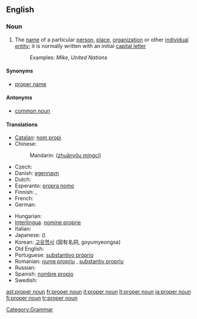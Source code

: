 ==English==
{{wikipedia}}

===Noun===
{{en-noun|sg=[[proper]] [[noun]]}}

# The [[name]] of a particular [[person]], [[place]], [[organization]] or other [[individual]] [[entity]]; it is normally written with an initial [[capital letter]]
#: Examples: ''Mike'', ''United Nations''

====Synonyms====
*[[proper name]]

====Antonyms====
*[[common noun]]

====Translations====
{{trans-top|The name of a particular person, place, organization or other individual entity}}
* [[Catalan]]: [[nom propi]]
* Chinese:
*: Mandarin: {{zh-ts|專有名詞|专有名词}} ([[zhuānyǒu míngcí]])
* Czech: {{t-|cs|vlastní jméno|n}}
* Danish: [[egennavn]]
* Dutch: {{t+|nl|eigennaam|m}}
* Esperanto: [[propra nomo]]
* Finnish: {{t+|fi|erisnimi}}, {{t+|fi|propri}}
* French: {{t+|fr|nom propre}}
* German: {{t+|de|Eigenname|m}}
{{trans-mid}}
* Hungarian: {{t+|hu|tulajdonnév}}
* [[Interlingua]]: [[nomine proprie]]
* Italian: {{t+|it|nome proprio}}
* Japanese: {{t+|ja|固有名詞|tr=koyūmeisi|sc=Jpan}}({{Jpan|こゆうめいし}})
* Korean: [[고유명사]] (固有名詞, goyumyeongsa)
* Old English: {{t-|ang|agen nama|m|alt=āgen nama|xs=Old English}}
* Portuguese: [[substantivo próprio]]
* Romanian: [[nume propriu]] {{n}}, [[substantiv propriu]] {{n}}
* Russian: {{t|ru|имя собственное|n|tr=ím'a sóbstv'ennoje|sc=Cyrl}}
* Spanish: [[nombre propio]]
* Swedish: {{t+|sv|egennamn}}
{{trans-bottom}}

[[Category:Grammar]]

[[ast:proper noun]]
[[fr:proper noun]]
[[it:proper noun]]
[[lt:proper noun]]
[[ja:proper noun]]
[[fi:proper noun]]
[[tr:proper noun]]